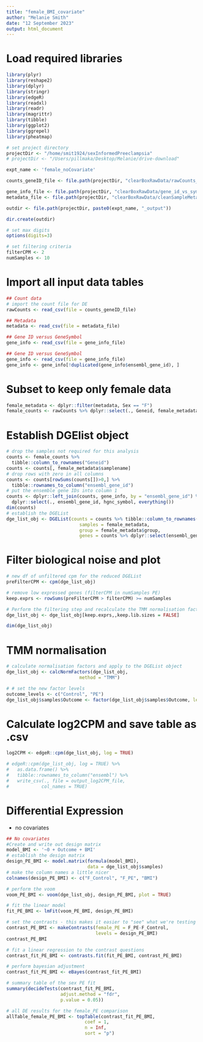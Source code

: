 ```yaml
---
title: "female_BMI_covariate"
author: "Melanie Smith"
date: "12 September 2023"
output: html_document
---
```

# Load required libraries
```r
library(plyr)
library(reshape2)
library(dplyr)
library(stringr)
library(edgeR)
library(readxl)
library(readr)
library(magrittr)
library(tibble)
library(ggplot2)
library(ggrepel)
library(pheatmap)

# set project directory
projectDir <- "/home/smit1924/sexInformedPreeclampsia"
# projectDir <- "/Users/pillmaka/Desktop/Melanie/drive-download"

expt_name <- 'female_noCovariate'

counts_geneID_file <- file.path(projectDir, "clearBoxRawData/rawCounts_melanie_v2.0.3.csv")

gene_info_file <- file.path(projectDir, "clearBoxRawData/gene_id_vs_symbol.csv")
metadata_file <- file.path(projectDir, "clearBoxRawData/cleanSampleMetadata.csv")

outdir <- file.path(projectDir, paste0(expt_name, "_output"))

dir.create(outdir)

# set max digits
options(digits=3)

# set filtering criteria
filterCPM <- 2
numSamples <- 10

```

# Import all input data tables
```r
## Count data
# import the count file for DE
rawCounts <- read_csv(file = counts_geneID_file)

## Metadata
metadata <- read_csv(file = metadata_file)

## Gene ID versus GeneSymbol
gene_info <- read_csv(file = gene_info_file)

## Gene ID versus GeneSymbol
gene_info <- read_csv(file = gene_info_file)
gene_info <- gene_info[!duplicated(gene_info$ensembl_gene_id), ]
```

# Subset to keep only female data
```r
female_metadata <- dplyr::filter(metadata, Sex == "F")
female_counts <- rawCounts %>% dplyr::select(., Geneid, female_metadata$samplename)
```

# Establish DGElist object
```r
# drop the samples not required for this analysis
counts <- female_counts %>%
  tibble::column_to_rownames("Geneid")
counts <- counts[, female_metadata$samplename]
# drop rows with zero in all columns
counts <- counts[rowSums(counts[])>0,] %>%
  tibble::rownames_to_column("ensembl_gene_id")
# put the ensemble gene IDs into column 1
counts <- dplyr::left_join(counts, gene_info, by = "ensembl_gene_id") %>%
  dplyr::select(., ensembl_gene_id, hgnc_symbol, everything())
dim(counts)
# establish the DGEList
dge_list_obj <- DGEList(counts = counts %>% tibble::column_to_rownames("ensembl_gene_id") %>% dplyr::select(., -hgnc_symbol),
                           samples = female_metadata,
                           group = female_metadata$group,
                           genes = counts %>% dplyr::select(ensembl_gene_id, hgnc_symbol))

```

# Filter biological noise and plot
```r

# new df of unfiltered cpm for the reduced DGEList
preFilterCPM <- cpm(dge_list_obj)

# remove low expressed genes (filterCPM in numSamples PE)
keep.exprs <- rowSums(preFilterCPM > filterCPM) >= numSamples

# Perform the filtering step and recalculate the TMM normalisation factors for each library.
dge_list_obj <- dge_list_obj[keep.exprs,,keep.lib.sizes = FALSE]

dim(dge_list_obj)

```

# TMM normalisation
```r
# calculate normalisation factors and apply to the DGEList object
dge_list_obj <- calcNormFactors(dge_list_obj,
                           method = "TMM")

# # set the new factor levels
outcome_levels <- c("Control", "PE")
dge_list_obj$samples$Outcome <- factor(dge_list_obj$samples$Outcome, levels=outcome_levels)
```

# Calculate log2CPM and save table as .csv

```r
log2CPM <- edgeR::cpm(dge_list_obj, log = TRUE)

# edgeR::cpm(dge_list_obj, log = TRUE) %>%
#   as.data.frame() %>%
#   tibble::rownames_to_column("ensembl") %>%
#   write_csv(., file = output_log2CPM_file,
#            col_names = TRUE)

```

# Differential Expression
- no covariates  
  
```r
## No covariates
#Create and write out design matrix
model_BMI <- '~0 + Outcome + BMI'
# establish the design matrix
design_PE_BMI <- model.matrix(formula(model_BMI),
                              data = dge_list_obj$samples)
# make the column names a little nicer
colnames(design_PE_BMI) <- c("F_Control", "F_PE", "BMI")
```

```r
# perform the voom
voom_PE_BMI <- voom(dge_list_obj, design_PE_BMI, plot = TRUE)

# fit the linear model
fit_PE_BMI <- lmFit(voom_PE_BMI, design_PE_BMI)
```

```r
# set the contrasts - this makes it easier to "see" what we're testing
contrast_PE_BMI <- makeContrasts(female_PE = F_PE-F_Control,
                                 levels = design_PE_BMI)
contrast_PE_BMI

# fit a linear regression to the contrast questions
contrast_fit_PE_BMI <- contrasts.fit(fit_PE_BMI, contrast_PE_BMI)

# perform bayesian adjustment
contrast_fit_PE_BMI <- eBayes(contrast_fit_PE_BMI)
```

```r
# summary table of the sex PE fit
summary(decideTests(contrast_fit_PE_BMI,
                    adjust.method = "fdr",
                    p.value = 0.05))

# all DE results for the female_PE comparison
allTable_female_PE_BMI <- topTable(contrast_fit_PE_BMI,
                             coef = 1,
                             n = Inf,
                             sort = "p")
```